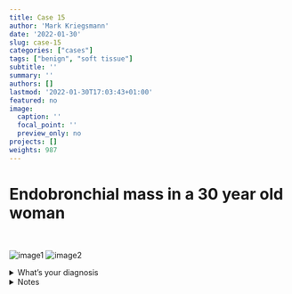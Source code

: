 ```yaml
---
title: Case 15
author: 'Mark Kriegsmann'
date: '2022-01-30'
slug: case-15
categories: ["cases"]
tags: ["benign", "soft tissue"]
subtitle: ''
summary: ''
authors: []
lastmod: '2022-01-30T17:03:43+01:00'
featured: no
image:
  caption: ''
  focal_point: ''
  preview_only: no
projects: []
weights: 987
---
```



# Endobronchial mass in a 30 year old woman
<br>


![image1](/case15/4x_he.jpeg)
![image2](/case15/20x_he.jpeg)


<details close>

<summary>What's your diagnosis</summary>
<br>
Endobronchial lipoma

</details>


<details close>

<summary>Notes</summary>
<br>

**Reference:** <br>https://www.pathologyoutlines.com/topic/lungtumorlipoma.html

</details>



